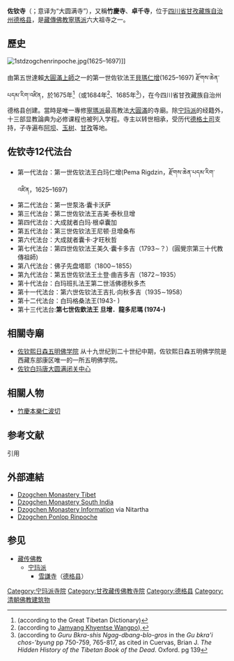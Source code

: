 {{coord|32.0941|N|98.8629|E|display=title}}

{{藏传佛教}}

'''佐钦寺'''（{{bo|b=རྫོགས་ཆེན་དགོན།|w=rdzogs chen dgon|t=Dzogchen Gön}}；意译为“大圆满寺”），又稱'''竹慶寺'''、'''卓千寺'''，位于[[四川省|四川省]][[甘孜藏族自治州|甘孜藏族自治州]][[德格县|德格县]]，是[[藏傳佛教|藏傳佛教]][[寧瑪派|寧瑪派]]六大祖寺之一。

== 歷史 ==
[[File:1stdzogchenrinpoche.jpg|thumb]](1625–1697)]]

由第五世達賴[[大圓滿|大圓滿]][[上師|上師]]之一的第一世佐钦法王[[貝瑪仁增|貝瑪仁增]](1625–1697) རྫོགས་ཆེན་པདམ་རིག་འཛིན，於1675年<ref>(according to the Great Tibetan Dictionary)</ref>（或1684年<ref>(according to [[Jamyang_Khyentse_Wangpo|Jamyang Khyentse Wangpo]]),{{cite web |url=http://www.rigpawiki.org/wiki/index.php?title=Dzogchen_Monastery |title=存档副本 |accessdate=2007-02-27 |deadurl=yes |archiveurl=https://web.archive.org/web/20070927051409/http://www.rigpawiki.org/wiki/index.php?title=Dzogchen_Monastery |archivedate=2007-09-27 }}</ref>、1685年<ref>(according to ''Guru Bkra-shis Ngag-dbang-blo-gros'' in the ''Gu bkra'i chos-'byung'' pp 750-759, 765-817, as cited in Cuervas, Brian J. ''The Hidden History of the Tibetan Book of the Dead''. Oxford. pg 139</ref>），在今四川省甘孜藏族自治州德格县创建。當時是唯一專修[[寧瑪派|寧瑪派]]最高教法[[大圓滿|大圓滿]]的寺廟。除[[宁玛派|宁玛派]]的经籍外，十三部显教論典为必修课程也被列入学程。寺主以转世相承，受历代[[德格土司|德格土司]]支持，子寺遍布[[阿坝|阿坝]]、[[玉树|玉树]]、[[甘孜|甘孜]]等地。

==佐钦寺12代法台==
*第一代法台：第一世佐钦法王白玛仁增(Pema Rigdzin，རྫོགས་ཆེན་པདམ་རིག་འཛིན，1625–1697)
*第二代法台：第一世泵洛·囊卡沃萨
*第三代法台：第二世佐钦法王吉美·泰秋旦增
*第四代法台：大成就者白玛·根卓囊加
*第五代法台：第三世佐钦法王尼顿·旦增桑布
*第六代法台：大成就者囊卡·才旺秋哲
*第七代法台：第四世佐钦法王美久·囊卡多吉（1793∼？）(圓覺宗第三十代教傳祖師)
*第八代法台：佛子先盘塔耶（1800∼1855）
*第九代法台：第五世佐钦法王土登·曲吉多吉（1872∼1935）
*第十代法台：白玛班扎法王第二世活佛德秋多杰
*第十一代法台：第六世佐钦法王吉扎·向秋多吉（1935∼1958）
*第十二代法台：白玛格桑法王(1943- )
*第十三代法台:'''第七世佐欽法王 旦增．龍多尼瑪 (1974-)'''

== 相關寺廟 ==
* [[佐钦熙日森五明佛学院|佐钦熙日森五明佛学院]] 从十九世纪到二十世纪中期，佐钦熙日森五明佛学院是西藏东部康区唯一的一所五明佛学院。
* [[佐钦白玛唐大圆满闭关中心|佐钦白玛唐大圆满闭关中心]]

==相關人物==
* [[竹慶本樂仁波切|竹慶本樂仁波切]]

== 参考文献 ==
; 引用
{{Reflist}}

== 外部連結 ==
* [https://web.archive.org/web/20150801063750/http://dzogchenmonastery.cn/  Dzogchen Monastery Tibet]
* [http://www.dzogchen.org.in/ Dzogchen Monastery South India]{{Wayback|url=http://www.dzogchen.org.in/ |date=20110721180435 }}
* [https://web.archive.org/web/20051219164547/http://www.dzogchenmonastery.org/ Dzogchen Monastery Information] via Nitartha
* [http://dpr.info/  Dzogchen Ponlop Rinpoche]{{Wayback|url=http://dpr.info/ |date=20101205161536 }}

== 参见 ==
{{Portal box|佛教|四川|中国建筑}}
* [[藏传佛教|藏传佛教]]
** [[宁玛派|宁玛派]]
*** [[雪謙寺|雪謙寺]]（[[德格县|德格县]]）

[[Category:宁玛派寺院|Category:宁玛派寺院]]
[[Category:甘孜藏传佛教寺院|Category:甘孜藏传佛教寺院]]
[[Category:德格县|Category:德格县]]
[[Category:清朝佛教建筑物|Category:清朝佛教建筑物]]